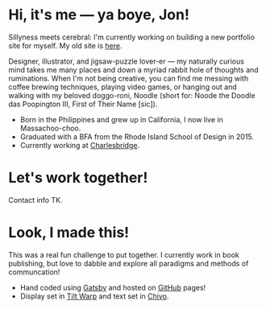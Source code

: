 # Hi, it's me — ya boye, Jon!
Sillyness meets cerebral: I'm currently working on building a new portfolio site for myself. My old site is [here](https://jonsimeon.com/).

Designer, illustrator, and jigsaw-puzzle lover-er — my naturally curious mind takes me many places and down a myriad rabbit hole of thoughts and ruminations. When I'm not being creative, you can find me messing with coffee brewing techniques, playing video games, or hanging out and walking with my beloved doggo-roni, Noodle (short for: Noode the Doodle das Poopington III, First of Their Name [sic]).

- Born in the Philippines and grew up in California, I now live in Massachoo-choo.
- Graduated with a BFA from the Rhode Island School of Design in 2015.
- Currently working at [Charlesbridge](https://www.charlesbridge.com/).

# Let's work together!
Contact info TK.

# Look, I made this!
This was a real fun challenge to put together. I currently work in book publishing, but love to dabble and explore all paradigms and methods of communcation!

- Hand coded using [Gatsby](https://www.gatsbyjs.com/) and hosted on [GitHub](https://pages.github.com/) pages!
- Display set in [Tilt Warp](https://fonts.google.com/specimen/Tilt+Warp) and text set in [Chivo](https://fonts.google.com/specimen/Chivo?query=chivo).